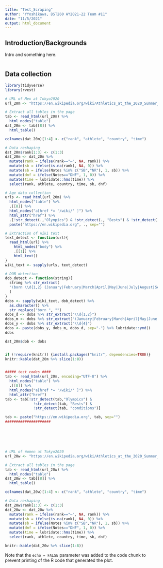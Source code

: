 ```yaml
---
title: "Test_Scraping"
author: "YYoshikawa, BST260 AY2021-22 Team #11"
date: "11/5/2021"
output: html_document
---
```


## Introduction/Backgrounds

Intro and something here. 

```r
```

## Data collection

```r
library(tidyverse)
library(rvest)
```

```r
# URL of Men at Tokyo2020
url_20m <- "https://en.wikipedia.org/wiki/Athletics_at_the_2020_Summer_Olympics_%E2%80%93_Men%27s_marathon"

# Extract all tables in the page
tab <- read_html(url_20m) %>% 
  html_nodes("table") 
dat_20m <- tab[[8]] %>% 
  html_table() 

colnames(dat_20m)[1:4] <- c("rank", "athlete", "country", "time")

# Data reshaping
dat_20m$rank[1:3] <- c(1:3)
dat_20m <- dat_20m %>% 
  mutate(rank = ifelse(rank=="—", NA, rank)) %>% 
  mutate(sb = ifelse(is.na(rank), NA, 0)) %>% 
  mutate(sb = ifelse(Notes %in% c("SB","NR"), 1, sb)) %>% 
  mutate(dnf = ifelse(Notes=="DNF", 1, 0)) %>% 
  mutate(time = lubridate::hms(time)) %>% 
  select(rank, athlete, country, time, sb, dnf)

# Age data collection
urls <- read_html(url_20m) %>% 
  html_nodes("table") %>% 
  .[[8]] %>% 
  html_nodes("a[href *= '/wiki/' ]") %>% 
  html_attr("href") %>% 
  .[!str_detect(.,"Olympics") & !str_detect(., "Bests") & !str_detect(., "conditions")] %>%
  paste("https://en.wikipedia.org", ., sep="")

# Extraction of Wiki text
text_detect <- function(url){
  read_html(url) %>% 
    html_nodes("body") %>% 
    .[[1]] %>% 
    html_text()
}
wiki_text <- sapply(urls, text_detect)

# DOB detection
dob_detect <- function(string){
  string %>% str_extract(
  "(born \\d{1,2} (January|February|March|April|May|June|July|August|September|October|November|December).\\d{4})|(born (January|February|March|April|May|June|July|August|September|October|November|December) \\d{1,2}. \\d{4})"
  )
}
dobs <- sapply(wiki_text, dob_detect) %>% 
  as.character() %>% 
  str_replace("born ", "")
dobs_d <- dobs %>% str_extract("\\d{1,2}")
dobs_m <- dobs %>% str_extract("(January|February|March|April|May|June|July|August|September|October|November|December)")
dobs_y <- dobs %>% str_extract("\\d{4}")
dobs <- paste(dobs_y, dobs_m, dobs_d, sep="-") %>% lubridate::ymd()
dobs

dat_20m$dob <- dobs


if (!require(knitr)) {install.packages("knitr", dependencies=TRUE)}
knitr::kable(dat_20m %>% slice(1:8))


##### test codes ####
tab <- read_html(url_20m, encoding="UTF-8") %>% 
  html_nodes("table") %>% 
  .[[8]] %>% 
  html_nodes("a[href *= '/wiki/' ]") %>% 
  html_attr("href")
tab <- tab[!str_detect(tab,"Olympics") & 
             !str_detect(tab, "Bests") & 
             !str_detect(tab, "conditions")]

tab <- paste("https://en.wikipedia.org", tab, sep="")
#####################






# URL of Women at Tokyo2020
url_20w <- "https://en.wikipedia.org/wiki/Athletics_at_the_2020_Summer_Olympics_%E2%80%93_Women%27s_marathon"

# Extract all tables in the page
tab <- read_html(url_20w) %>% 
  html_nodes("table") 
dat_20w <- tab[[8]] %>% 
  html_table()

colnames(dat_20w)[1:4] <- c("rank", "athlete", "country", "time")

# Data reshaping
dat_20w$rank[1:3] <- c(1:3)
dat_20w <- dat_20w %>% 
  mutate(rank = ifelse(rank=="–", NA, rank)) %>% 
  mutate(sb = ifelse(is.na(rank), NA, 0)) %>% 
  mutate(sb = ifelse(Notes %in% c("SB","NR"), 1, sb)) %>% 
  mutate(dnf = ifelse(Notes=="DNF", 1, 0)) %>% 
  mutate(time = lubridate::hms(time)) %>% 
  select(rank, athlete, country, time, sb, dnf)

knitr::kable(dat_20w %>% slice(1:8))

```

Note that the `echo = FALSE` parameter was added to the code chunk to prevent printing of the R code that generated the plot.
